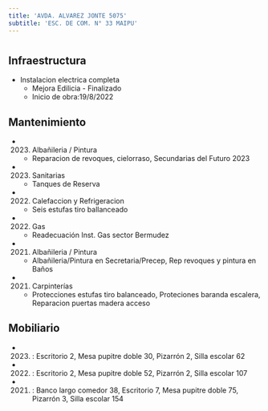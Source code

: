 ```yaml
---
title: 'AVDA. ALVAREZ JONTE 5075'
subtitle: 'ESC. DE COM. N° 33 MAIPU'
---
```


#
## Infraestructura

* Instalacion electrica completa 
    + Mejora Edilicia - Finalizado 
    + Inicio de obra:19/8/2022 






## Mantenimiento

*  (2023) Albañileria / Pintura 
    + Reparacion de revoques, cielorraso, Secundarias del Futuro 2023

*  (2023) Sanitarias 
    + Tanques de Reserva

*  (2022) Calefaccion y Refrigeracion 
    + Seis estufas tiro ballanceado

*  (2022) Gas 
    + Readecuación Inst. Gas sector Bermudez

*  (2021) Albañileria / Pintura 
    + Albañileria/Pintura en Secretaria/Precep, Rep revoques y pintura en Baños

*  (2021) Carpinterías 
    + Protecciones estufas tiro balanceado, Proteciones baranda escalera, Reparacion puertas madera acceso





## Mobiliario

*  (2023) : Escritorio 2, Mesa pupitre doble 30, Pizarrón 2, Silla escolar 62 

*  (2022) : Escritorio 2, Mesa pupitre doble 52, Pizarrón 2, Silla escolar 107 

*  (2021) : Banco largo comedor 38, Escritorio 7, Mesa pupitre doble 75, Pizarrón 3, Silla escolar 154 



